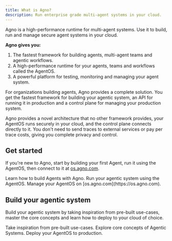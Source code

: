 ```yaml
---
title: What is Agno?
description: Run enterprise grade multi-agent systems in your cloud.
---
```


Agno is a high-performance runtime for multi-agent systems. Use it to build, run and manage secure agent systems in your cloud.

**Agno gives you:**

1. The fastest framework for building agents, multi-agent teams and agentic workflows.
2. A high-performance runtime for your agents, teams and workflows called the AgentOS.
3. A powerful platform for testing, monitoring and managing your agent system.

For organizations building agents, Agno provides a complete solution. You get the fastest framework for building your agentic system, an API for running it in production and a control plane for managing your production system.

Agno provides a novel architecture that no other framework provides, your AgentOS runs securely in your cloud, and the control plane connects directly to it. You don't need to send traces to external services or pay per trace costs, giving you complete privacy and control.

## Get started

If you're new to Agno, start by building your first Agent, run it using the AgentOS, then connect to it at [os.agno.com](https://os.agno.com).

<CardGroup cols={3}>
  <Card
    title="Build your first Agent"
    icon="user-astronaut"
    iconType="duotone"
    href="/introduction/agents"
  >
    Learn how to build Agents with Agno.
  </Card>
  <Card
    title="Run your AgentOS"
    icon="rocket-launch"
    iconType="duotone"
    href="introduction/run-agentos"
  >
    Run your agentic system using the AgentOS.
  </Card>
  <Card
    title="Manage your AgentOS"
    icon="rocket-launch"
    iconType="duotone"
    href="introduction/manage-agentos"
  >
    Manage your AgentOS on [os.agno.com](https://os.agno.com).
  </Card>
</CardGroup>

## Build your agentic system

Build your agentic system by taking inspiration from pre-built use-cases, master the core concepts and learn how to deploy to your cloud of choice.

<CardGroup cols={3}>
  <Card
    title="Explore Examples"
    icon="user-astronaut"
    iconType="duotone"
    href="/examples"
  >
    Take inspiration from pre-built use-cases.
  </Card>
  <Card
    title="Core Concepts"
    icon="brain-circuit"
    iconType="duotone"
    href="introduction/core-concepts"
  >
    Explore core concepts of Agentic Systems.
  </Card>
  <Card
    title="Deploy your AgentOS"
    icon="cloud"
    iconType="duotone"
    href="introduction/deploy-agentos"
  >
    Deploy your AgentOS to production.
  </Card>
</CardGroup>
